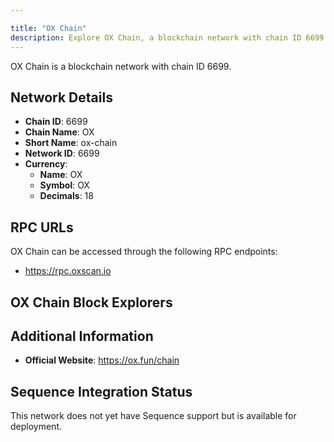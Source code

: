 ```yaml
---

title: "OX Chain"
description: Explore OX Chain, a blockchain network with chain ID 6699. Learn about its native currency, OX, and how to interact with the network.
---
```




OX Chain is a blockchain network with chain ID 6699.

## Network Details

- **Chain ID**: 6699
- **Chain Name**: OX
- **Short Name**: ox-chain
- **Network ID**: 6699
- **Currency**: 
  - **Name**: OX
  - **Symbol**: OX
  - **Decimals**: 18

## RPC URLs

OX Chain can be accessed through the following RPC endpoints:

- https://rpc.oxscan.io

## OX Chain Block Explorers



## Additional Information

- **Official Website**: https://ox.fun/chain

## Sequence Integration Status

This network does not yet have Sequence support but is available for deployment.
